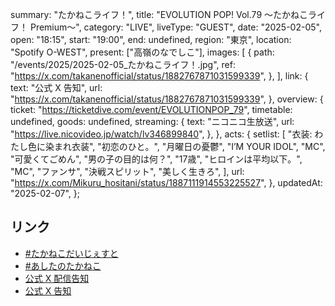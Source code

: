   summary: "たかねこライフ！",
  title: "EVOLUTION POP! Vol.79 〜たかねこライフ！ Premium〜",
  category: "LIVE",
  liveType: "GUEST",
  date: "2025-02-05",
  open: "18:15",
  start: "19:00",
  end: undefined,
  region: "東京",
  location: "Spotify O-WEST",
  present: ["高嶺のなでしこ"],
  images: [
    {
      path: "/events/2025/2025-02-05_たかねこライフ！.jpg",
      ref: "https://x.com/takanenofficial/status/1882767871031599339",
    },
  ],
  link: {
    text: "公式 X 告知",
    url: "https://x.com/takanenofficial/status/1882767871031599339",
  },
  overview: {
    ticket: "https://ticketdive.com/event/EVOLUTIONPOP_79",
    timetable: undefined,
    goods: undefined,
    streaming: {
      text: "ニコニコ生放送",
      url: "https://live.nicovideo.jp/watch/lv346899840",
    },
  },
  acts: {
    setlist: [
      "衣装: わたし色に染まれ衣装",
      "初恋のひと。",
      "月曜日の憂鬱",
      "I’M YOUR IDOL",
      "MC",
      "可愛くてごめん",
      "男の子の目的は何？",
      "17歳",
      "ヒロインは平均以下。",
      "MC",
      "ファンサ",
      "決戦スピリット",
      "美しく生きろ",
    ],
    url: "https://x.com/Mikuru_hositani/status/1887111914553225527",
  },
  updatedAt: "2025-02-07",
};

## リンク

- [#たかねこだいじぇすと](https://x.com/takanenofficial/status/1887366889300762922)
- [#あしたのたかねこ](https://x.com/takanenofficial/status/1886716340515356876)
- [公式 X 配信告知](https://x.com/takanenofficial/status/1885254252526002648)
- [公式 X 告知](https://x.com/takanenofficial/status/1882767871031599339)

